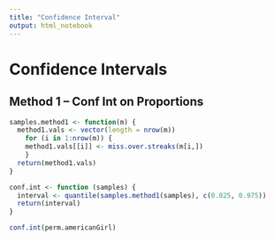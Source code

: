 ```yaml
---
title: "Confidence Interval"
output: html_notebook
---
```


# Confidence Intervals

## Method 1 -- Conf Int on Proportions
```r
samples.method1 <- function(m) {
  method1.vals <- vector(length = nrow(m))
    for (i in 1:nrow(m)) {
    method1.vals[[i]] <- miss.over.streaks(m[i,])
    }
  return(method1.vals)
}
```

```r
conf.int <- function (samples) {
  interval <- quantile(samples.method1(samples), c(0.025, 0.975))
  return(interval)
}
```

```r
conf.int(perm.americanGirl)
```